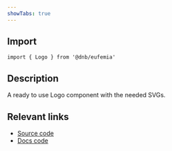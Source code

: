 ```yaml
---
showTabs: true
---
```


## Import

```tsx
import { Logo } from '@dnb/eufemia'
```

## Description

A ready to use Logo component with the needed SVGs.

## Relevant links

- [Source code](https://github.com/dnbexperience/eufemia/tree/main/packages/dnb-eufemia/src/components/logo)
- [Docs code](https://github.com/dnbexperience/eufemia/tree/main/packages/dnb-design-system-portal/src/docs/uilib/components/logo)
